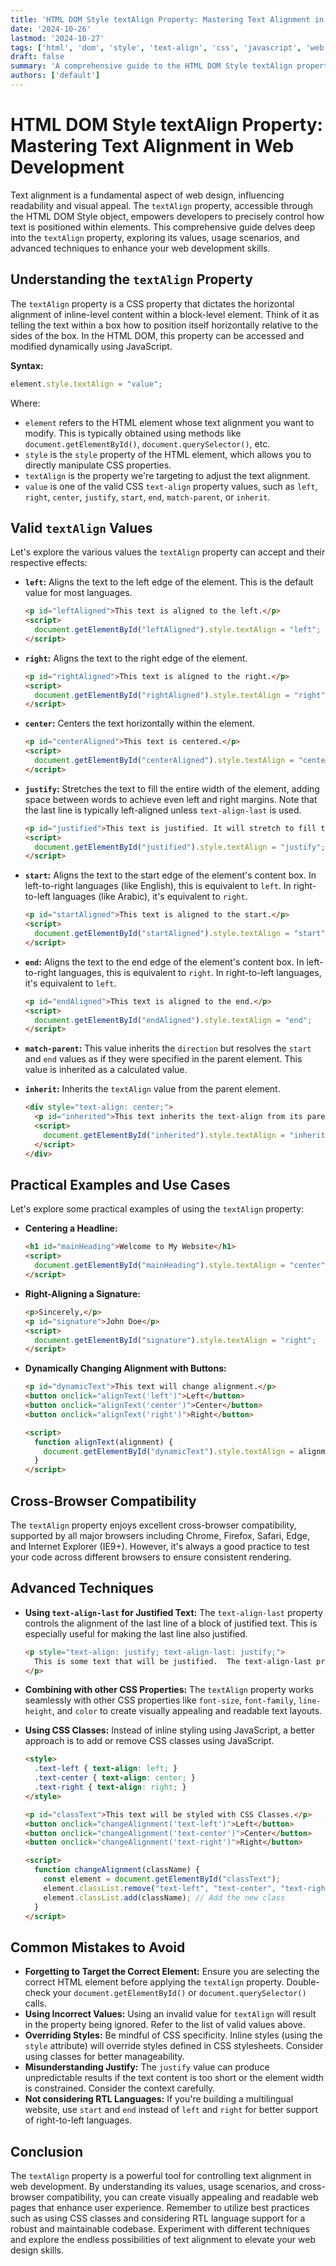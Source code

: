 ```yaml
---
title: 'HTML DOM Style textAlign Property: Mastering Text Alignment in Web Development'
date: '2024-10-26'
lastmod: '2024-10-27'
tags: ['html', 'dom', 'style', 'text-align', 'css', 'javascript', 'web development', 'frontend']
draft: false
summary: 'A comprehensive guide to the HTML DOM Style textAlign property, covering its usage, practical examples, cross-browser compatibility, and advanced techniques for text alignment in web development.'
authors: ['default']
---
```


# HTML DOM Style textAlign Property: Mastering Text Alignment in Web Development

Text alignment is a fundamental aspect of web design, influencing readability and visual appeal. The `textAlign` property, accessible through the HTML DOM Style object, empowers developers to precisely control how text is positioned within elements. This comprehensive guide delves deep into the `textAlign` property, exploring its values, usage scenarios, and advanced techniques to enhance your web development skills.

## Understanding the `textAlign` Property

The `textAlign` property is a CSS property that dictates the horizontal alignment of inline-level content within a block-level element.  Think of it as telling the text within a box how to position itself horizontally relative to the sides of the box.  In the HTML DOM, this property can be accessed and modified dynamically using JavaScript.

**Syntax:**

```javascript
element.style.textAlign = "value";
```

Where:

*   `element` refers to the HTML element whose text alignment you want to modify.  This is typically obtained using methods like `document.getElementById()`, `document.querySelector()`, etc.
*   `style` is the `style` property of the HTML element, which allows you to directly manipulate CSS properties.
*   `textAlign` is the property we're targeting to adjust the text alignment.
*   `value` is one of the valid CSS `text-align` property values, such as `left`, `right`, `center`, `justify`, `start`, `end`, `match-parent`, or `inherit`.

## Valid `textAlign` Values

Let's explore the various values the `textAlign` property can accept and their respective effects:

*   **`left`:** Aligns the text to the left edge of the element. This is the default value for most languages.

    ```html
    <p id="leftAligned">This text is aligned to the left.</p>
    <script>
      document.getElementById("leftAligned").style.textAlign = "left";
    </script>
    ```

*   **`right`:** Aligns the text to the right edge of the element.

    ```html
    <p id="rightAligned">This text is aligned to the right.</p>
    <script>
      document.getElementById("rightAligned").style.textAlign = "right";
    </script>
    ```

*   **`center`:** Centers the text horizontally within the element.

    ```html
    <p id="centerAligned">This text is centered.</p>
    <script>
      document.getElementById("centerAligned").style.textAlign = "center";
    </script>
    ```

*   **`justify`:** Stretches the text to fill the entire width of the element, adding space between words to achieve even left and right margins.  Note that the last line is typically left-aligned unless `text-align-last` is used.

    ```html
    <p id="justified">This text is justified. It will stretch to fill the entire width of the element, creating a clean, even appearance. This is often used in newspapers and books for a professional look.</p>
    <script>
      document.getElementById("justified").style.textAlign = "justify";
    </script>
    ```

*   **`start`:** Aligns the text to the start edge of the element's content box.  In left-to-right languages (like English), this is equivalent to `left`. In right-to-left languages (like Arabic), it's equivalent to `right`.

    ```html
    <p id="startAligned">This text is aligned to the start.</p>
    <script>
      document.getElementById("startAligned").style.textAlign = "start";
    </script>
    ```

*   **`end`:** Aligns the text to the end edge of the element's content box.  In left-to-right languages, this is equivalent to `right`. In right-to-left languages, it's equivalent to `left`.

    ```html
    <p id="endAligned">This text is aligned to the end.</p>
    <script>
      document.getElementById("endAligned").style.textAlign = "end";
    </script>
    ```

*   **`match-parent`:** This value inherits the `direction` but resolves the `start` and `end` values as if they were specified in the parent element. This value is inherited as a calculated value.

*   **`inherit`:** Inherits the `textAlign` value from the parent element.

    ```html
    <div style="text-align: center;">
      <p id="inherited">This text inherits the text-align from its parent.</p>
      <script>
        document.getElementById("inherited").style.textAlign = "inherit";
      </script>
    </div>
    ```

## Practical Examples and Use Cases

Let's explore some practical examples of using the `textAlign` property:

*   **Centering a Headline:**

    ```html
    <h1 id="mainHeading">Welcome to My Website</h1>
    <script>
      document.getElementById("mainHeading").style.textAlign = "center";
    </script>
    ```

*   **Right-Aligning a Signature:**

    ```html
    <p>Sincerely,</p>
    <p id="signature">John Doe</p>
    <script>
      document.getElementById("signature").style.textAlign = "right";
    </script>
    ```

*   **Dynamically Changing Alignment with Buttons:**

    ```html
    <p id="dynamicText">This text will change alignment.</p>
    <button onclick="alignText('left')">Left</button>
    <button onclick="alignText('center')">Center</button>
    <button onclick="alignText('right')">Right</button>

    <script>
      function alignText(alignment) {
        document.getElementById("dynamicText").style.textAlign = alignment;
      }
    </script>
    ```

## Cross-Browser Compatibility

The `textAlign` property enjoys excellent cross-browser compatibility, supported by all major browsers including Chrome, Firefox, Safari, Edge, and Internet Explorer (IE9+). However, it's always a good practice to test your code across different browsers to ensure consistent rendering.

## Advanced Techniques

*   **Using `text-align-last` for Justified Text:**  The `text-align-last` property controls the alignment of the last line of a block of justified text.  This is especially useful for making the last line also justified.

    ```html
    <p style="text-align: justify; text-align-last: justify;">
      This is some text that will be justified.  The text-align-last property will ensure the last line is also justified.
    </p>
    ```

*   **Combining with other CSS Properties:** The `textAlign` property works seamlessly with other CSS properties like `font-size`, `font-family`, `line-height`, and `color` to create visually appealing and readable text layouts.

*   **Using CSS Classes:** Instead of inline styling using JavaScript, a better approach is to add or remove CSS classes using JavaScript.

    ```html
    <style>
      .text-left { text-align: left; }
      .text-center { text-align: center; }
      .text-right { text-align: right; }
    </style>

    <p id="classText">This text will be styled with CSS Classes.</p>
    <button onclick="changeAlignment('text-left')">Left</button>
    <button onclick="changeAlignment('text-center')">Center</button>
    <button onclick="changeAlignment('text-right')">Right</button>

    <script>
      function changeAlignment(className) {
        const element = document.getElementById("classText");
        element.classList.remove("text-left", "text-center", "text-right"); // Remove existing classes
        element.classList.add(className); // Add the new class
      }
    </script>
    ```

## Common Mistakes to Avoid

*   **Forgetting to Target the Correct Element:**  Ensure you are selecting the correct HTML element before applying the `textAlign` property.  Double-check your `document.getElementById()` or `document.querySelector()` calls.
*   **Using Incorrect Values:**  Using an invalid value for `textAlign` will result in the property being ignored.  Refer to the list of valid values above.
*   **Overriding Styles:**  Be mindful of CSS specificity.  Inline styles (using the `style` attribute) will override styles defined in CSS stylesheets. Consider using classes for better manageability.
*   **Misunderstanding Justify:**  The `justify` value can produce unpredictable results if the text content is too short or the element width is constrained.  Consider the context carefully.
*   **Not considering RTL Languages:**  If you're building a multilingual website, use `start` and `end` instead of `left` and `right` for better support of right-to-left languages.

## Conclusion

The `textAlign` property is a powerful tool for controlling text alignment in web development. By understanding its values, usage scenarios, and cross-browser compatibility, you can create visually appealing and readable web pages that enhance user experience.  Remember to utilize best practices such as using CSS classes and considering RTL language support for a robust and maintainable codebase. Experiment with different techniques and explore the endless possibilities of text alignment to elevate your web design skills.
